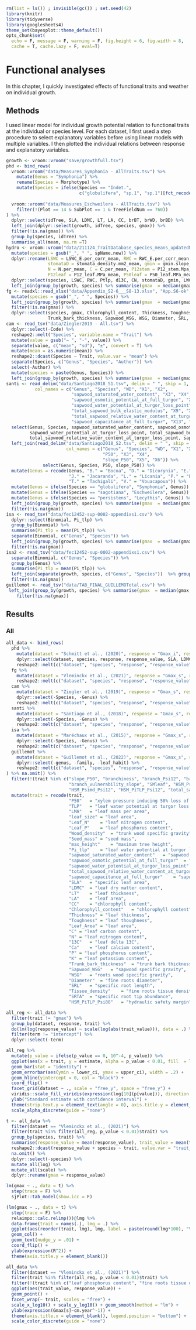 ```r
rm(list = ls()) ; invisible(gc()) ; set.seed(42)
library(knitr)
library(tidyverse)
library(googlesheets4)
theme_set(bayesplot::theme_default())
opts_chunk$set(
  echo = F, message = F, warning = F, fig.height = 6, fig.width = 8,
  cache = T, cache.lazy = F, eval=T)
```

# Functional analyses

In this chapter, I quickly  investigated effects of functional traits and weather on individual growth.

## Methods

I used linear model for individual growth potential relation to functional traits at the individual or species level.
For each dataset, I first used a step procedure to select explanatory variables before using linear models with multiple variables.
I then plotted the individual relations between response and explanatory variables.

```r
growth <- vroom::vroom("save/growthfull.tsv")
phd <- bind_rows(
  vroom::vroom("data/Measures_Symphonia - AllTraits.tsv") %>% 
    mutate(Genus = "Symphonia") %>%
    rename(Species = Morphotype) %>%
    mutate(Species = ifelse(Species == "Indet.",
                            c("globulifera", "sp.1", "sp.1")[fct_recode(Bark, "globulifera" = "G",
                                                                        "sp.1" =  "S")], Species)),
  vroom::vroom("data/Measures_Eschweilera - AllTraits.tsv") %>%
    filter(!(Plot == 14 & SubPlot == 1 & TreeFieldNum == 760))
) %>% 
  dplyr::select(idTree, SLA, LDMC, LT, LA, CC, brBT, brWD, brBD) %>% 
  left_join(dplyr::select(growth, idTree, species, gmax)) %>% 
  filter(!is.na(gmax)) %>% 
  group_by(species, idTree) %>% 
  summarise_all(mean, na.rm =T)
hydro <- vroom::vroom("data/211124_TraitDatabase_species_means_updatedNames.csv") %>% 
  mutate(species = gsub("_", " ", spName.new)) %>% 
  dplyr::rename(LSWC = LSWC_E.per_corr_mean, RWC = RWC_E.per_corr_mean, Ptlp = ptlp_mean, d13C = d13C.per_mean, CN = C.N_mean,
                stomataD = stomata_density.mm2_mean, gmin = gmin.slope_mean, LWC = LWC_mean, LDMC = LDMC.mg.g_mean,
                N = N.per_mean, C = C.per_mean, P12stem = P12_stem.Mpa_mean, P50stem = P50_stem.MPa_mean, P88stem = P88_stem.MPa_mean,
                P12leaf = P12_leaf.MPa_mean, P50leaf = P50_leaf.MPa_mean, P88leaf = P88_leaf.MPa_mean) %>% 
  dplyr::select(species, LSWC, RWC, Ptlp, d13C, CN, stomataD, gmin, LWC, LDMC, N, C, P12stem, P50stem, P88stem, P12leaf, P50leaf, P88leaf) %>% 
  left_join(group_by(growth, species) %>% summarise(gmax  = median(gmax, na.rm = T)))
fg <- readxl::read_xlsx("data/Appendix_S2-6___S8-13.xlsx", "App.S6-ok", skip = 3) %>% 
  mutate(species = gsub("_", " ", Species)) %>% 
  left_join(group_by(growth, species) %>% summarise(gmax  = median(gmax, na.rm = T))) %>% 
  filter(!is.na(gmax)) %>% 
  dplyr::select(species, gmax, Chlorophyll_content, Thickness, Toughness, Leaf_Area, SLA, C, N, `13C`, Ca, P, K, 
                Trunk_bark_thickness, Sapwood_WSG, WSG, Diameter, SRL, Tissue_density, SRTA, branchiness)
cam <- read_tsv("data/Ziegler2019 - All.tsv") %>% 
  dplyr::select(-Code) %>% 
  reshape2::melt("Species", variable.name = "Trait") %>% 
  mutate(value = gsub("− ", "-", value)) %>% 
  separate(value, c("mean", "sd"), "±", convert = T) %>% 
  mutate(mean = as.numeric(mean)) %>% 
  reshape2::dcast(Species ~ Trait, value.var = "mean") %>% 
  separate(Species, c("Genus", "Species", "Author")) %>% 
  select(-Author) %>% 
  mutate(species = paste(Genus, Species)) %>% 
  left_join(group_by(growth, species) %>% summarise(gmax  = median(gmax, na.rm = T)) %>% separate(species, c("Genus", "Species")))
santi <- read_delim("data/Santiago2018_S1.tsv", delim = " ", skip = 1,
           col_names = c("Genus", "Species", "WD", "X1", "X2",
                         "sapwood_saturated_water_content", "X3", "X4",
                         "sapwood_osmotic_potential_at_full_turgor", "X5", "X6",
                         "sapwood_water_potential_at_turgor_loss_point", "X7", "X8",
                         "total_sapwood_bulk_elastic_modulus", "X9", "X10",
                         "total_sapwood_relative_water_content_at_turgor_loss_point", "X11", "X12",
                         "sapwood_capacitance_at_full_turgor", "X13", "X14")) %>% 
  select(Genus, Species, sapwood_saturated_water_content, sapwood_osmotic_potential_at_full_turgor,
         sapwood_water_potential_at_turgor_loss_point, total_sapwood_bulk_elastic_modulus,
         total_sapwood_relative_water_content_at_turgor_loss_point, sapwood_capacitance_at_full_turgor) %>% 
  left_join(read_delim("data/Santiago2018_S2.tsv", delim = " ", skip = 1,
                       col_names = c("Genus", "Species", "WD", "X1", "X2",
                                     "P50", "X3", "X4",
                                     "slope_P50", "X5", "X6")) %>% 
              select(Genus, Species, P50, slope_P50)) %>% 
  mutate(Genus = recode(Genus, "B." = "Bocoa", "D." = "Dicorynia", "E." = "Eperua",
                        "J." = "Jacaranda", "L." = "Licania", "P." = "Pradosia", "S." = "Sextonia",
                        "T." = "Tachigali", "V." = "Vouacapoua")) %>% 
  mutate(Genus = ifelse(Species == "globulifera", "Symphonia", Genus)) %>% 
  mutate(Genus = ifelse(Species == "sagotiana", "Eschweilera", Genus)) %>% 
  mutate(Genus = ifelse(Species == "persistens", "Lecythis", Genus)) %>% 
  left_join(group_by(growth, species) %>% summarise(gmax  = median(gmax, na.rm = T)) %>% separate(species, c("Genus", "Species"))) %>% 
  filter(!is.na(gmax)) 
isa <- read_tsv("data/fec12452-sup-0002-appendixs1.csv") %>% 
  dplyr::select(Binomial, Pi_tlp) %>% 
  group_by(Binomial) %>% 
  summarise(Pi_tlp = mean(Pi_tlp)) %>% 
  separate(Binomial, c("Genus", "Species")) %>% 
  left_join(group_by(growth, species) %>% summarise(gmax  = median(gmax, na.rm = T)) %>% separate(species, c("Genus", "Species"))) %>% 
  filter(!is.na(gmax)) 
isa2 <- read_tsv("data/fec12452-sup-0002-appendixs1.csv") %>% 
  separate(Binomial, c("Genus", "Species")) %>% 
  group_by(Genus) %>% 
  summarise(Pi_tlp = mean(Pi_tlp)) %>% 
  left_join(separate(growth, species, c("Genus", "Species"))  %>% group_by(Genus) %>% summarise(gmax  = median(gmax, na.rm = T))) %>% 
  filter(!is.na(gmax)) 
guillemot <- read_tsv("data/TAB_FINAL_GUILLEMOTetal.csv") %>% 
 left_join(group_by(growth, species) %>% summarise(gmax  = median(gmax, na.rm = T))) %>% 
    filter(!is.na(gmax))  
```

## Results

### All

```r
all_data <- bind_rows(
  phd %>% 
    mutate(dataset = "Schmitt et al., (2020)", response = "Gmax_i", response_value = gmax) %>% 
    dplyr::select(dataset, species, response, response_value, SLA, LDMC, LT, LA, CC) %>% 
    reshape2::melt(c("dataset", "species", "response", "response_value"), variable.name = "trait", value.name = "trait_value"),
  fg %>% 
    mutate(dataset = "Vleminckx et al., (2021)", response = "Gmax_s", response_value = gmax) %>% 
    reshape2::melt(c("dataset", "species", "response", "response_value"), variable.name = "trait", value.name = "trait_value"),
  cam %>% 
    mutate(dataset = "Ziegler et al., (2019)", response = "Gmax_s", response_value = gmax) %>% 
    dplyr::select(-Species, -Genus) %>% 
    reshape2::melt(c("dataset", "species", "response", "response_value"), variable.name = "trait", value.name = "trait_value"),
  santi %>% 
    mutate(dataset = "Santiago et al., (2018)", response = "Gmax_s", response_value = gmax, species = paste(Species, Genus)) %>% 
    dplyr::select(-Species, -Genus) %>% 
    reshape2::melt(c("dataset", "species", "response", "response_value"), variable.name = "trait", value.name = "trait_value"),
  isa %>% 
    mutate(dataset = "Maréchaux et al., (2015)", response = "Gmax_s", response_value = gmax, species = paste(Species, Genus)) %>% 
    dplyr::select(-Species, -Genus) %>% 
    reshape2::melt(c("dataset", "species", "response", "response_value"), variable.name = "trait", value.name = "trait_value"),
  guillemot %>% 
    mutate(dataset = "Guillemot et al., (2022)", response = "Gmax_s", response_value = gmax) %>% 
    dplyr::select(-genus, -family, -leaf_habit) %>% 
    reshape2::melt(c("dataset", "species", "response", "response_value"), variable.name = "trait", value.name = "trait_value")
) %>% na.omit() %>% 
  filter(!(trait %in% c("slope_P50", "branchiness", "branch_Psi12", "branch_Psi88", "HSM_Psimd_Psi88",
                        "branch_vulnerability_slope", "SMleaf", "HSM_Psimd2010_Psi12", "HSM_Psimd2010_Psi50",
                        "HSM_Psimd_Psi12", "HSM_PiTLP_Psi12", "total_sapwood_bulk_elastic_modulus"))) %>% 
  mutate(trait = recode(trait,
                        "P50"	= "xylem pressure inducing 50% loss of hydraulic conductance",			
                        "TLP"	= "leaf water potential at turgor loss point",				
                        "LMA"	= "leaf mass per area",				
                        "leaf_size"	= "leaf area",				
                        "Leaf_N"	= "leaf nitrogen content",				
                        "Leaf_P"	= "leaf phosphorus content",				
                        "Wood_density"	= "trunk wood specific gravity",					
                        "Seed_mass"	= "seed mass",				
                        "max_height"	= "maximum tree height",				
                        "Pi_tlp"	= "leaf water potential at turgor loss point",
                        "sapwood_saturated_water_content"	= "sapwood saturated water content",				
                        "sapwood_osmotic_potential_at_full_turgor"	= "sapwood osmotic potential at full turgor",				
                        "sapwood_water_potential_at_turgor_loss_point"	= "sapwood water potential at turgor loss point",				
                        "total_sapwood_relative_water_content_at_turgor_loss_point"	= "total sapwood relative water content at turgor loss_point",				
                        "sapwood_capacitance_at_full_turgor"	= "sapwood capacitance at full turgor",				
                        "SLA"	= "specific leaf area",				
                        "LDMC"	= "leaf dry matter content",				
                        "LT"	= "leaf thickness",
                        "LA"	= "leaf area",				
                        "CC"	= "chlorophyll content",				
                        "Chlorophyll_content"	= "chlorophyll content",				
                        "Thickness"	= "leaf thickness",				
                        "Toughness"	= "leaf thoughness",				
                        "Leaf_Area"	= "leaf area",				
                        "C"	= "leaf carbon content",				
                        "N"	= "leaf nitrogen content",				
                        "13C"	= "leaf delta 13C",				
                        "Ca"	= "leaf calcium content",	
                        "P"	= "leaf phosphorus content",				
                        "K"	= "leaf potassium content",				
                        "Trunk_bark_thickness"	= "trunk bark thickness",				
                        "Sapwood_WSG"	= "sapwood specific gravity",				
                        "WSG"	= "roots wood specific gravity",				
                        "Diameter"	= "fine roots diameter",				
                        "SRL"	= "specific root length",				
                        "Tissue_density"	= "fine roots tissue density",				
                        "SRTA"	= "specific root tip abundance",				
                        "HSM_PiTLP_Psi88"	= "hydraulic safety margin"))
```

```r
all_reg <- all_data %>% 
  filter(trait != "gmax") %>% 
  group_by(dataset, response, trait) %>% 
  do(lm(log(response_value) ~ scale(log(abs(trait_value))), data = .) %>% moderndive::get_regression_table()) %>% 
  filter(term != "intercept") %>% 
  dplyr::select(-term)
```

```r
all_reg %>% 
  mutate(p_value = ifelse(p_value == 0, 10^-4, p_value)) %>%
  ggplot(aes(x = trait, y = estimate, alpha = p_value < 0.01, fill  = log10(p_value), label = trait)) +
  geom_bar(stat = "identity") +
  geom_errorbar(aes(ymin = lower_ci, ymax = upper_ci), width = .2) +
  geom_hline(yintercept = 0, col = "black") +
  coord_flip() +
  facet_grid(dataset ~ ., scale = "free_y", space = "free_y") +
  viridis::scale_fill_viridis(expression(log[10](p[value])), direction = -1) +
  ylab("Standard estimate with confidence interval") +
  theme(strip.text.y = element_text(angle = 0), axis.title.y = element_blank(), legend.position = "bottom") +
  scale_alpha_discrete(guide = "none")
```

```r
t <- all_data %>% 
  filter(dataset == "Vleminckx et al., (2021)") %>% 
  filter(trait %in% filter(all_reg, p_value < 0.01)$trait) %>% 
  group_by(species, trait) %>% 
  summarise(response_value = mean(response_value), trait_value = mean(trait_value)) %>% 
  reshape2::dcast(response_value + species ~ trait, value.var = "trait_value") %>% 
  na.omit() %>% 
  dplyr::select(-species) %>% 
  mutate_all(log) %>% 
  mutate_all(scale) %>% 
  dplyr::rename(gmax = response_value)
```

```r
lm(gmax ~ ., data = t) %>%
  step(trace = F) %>%
  sjPlot::tab_model(show.icc = F)
```

```r
(lm(gmax ~ ., data = t) %>%
  step(trace = F) %>%
  relaimpo::calc.relimp())@lmg %>% 
  data.frame(trait = names(.), lmg = .) %>% 
  ggplot(aes(reorder(trait, lmg), lmg, label = paste(round(lmg*100), "%"))) +
  geom_col() +
  geom_text(nudge_y = .01) +
  coord_flip() +
  ylab(expression(R^2)) +
  theme(axis.title.y = element_blank())
```


```r
all_data %>%  
  filter(dataset == "Vleminckx et al., (2021)") %>% 
  filter(trait %in% filter(all_reg, p_value < 0.01)$trait) %>% 
  filter(!(trait %in% c("leaf phosphorus content", "fine roots tissue density"))) %>% 
  ggplot(aes(trait_value, response_value)) +
  geom_point() +
  facet_wrap(~ trait, scales = "free") +
  scale_x_log10() + scale_y_log10() + geom_smooth(method = "lm") + 
  ylab(expression(Gmax[s]~cm.year^-1)) +
  theme(axis.title.x = element_blank(), legend.position = "bottom") +
  scale_color_discrete(guide = "none")
```
